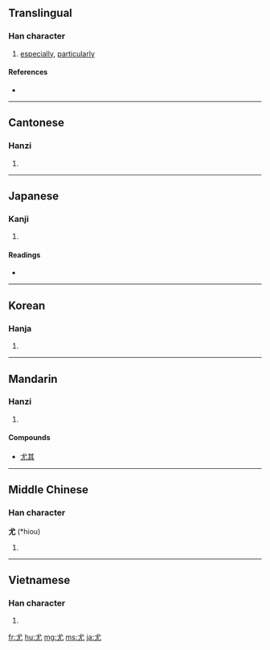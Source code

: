 {{also|尢}}
==Translingual==

===Han character===
{{Han char|rn=43|rad=尢|as=01|sn=4|four=4301<sub>0</sub>|canj=戈大山 (IKU)}}

# [[especially]], [[particularly]]

====References====
* {{Han ref|kx=0298.030|dkj=07543|dj=0593.050|hdz=10551.140|uh=5C24|ud=23588|bh=A4D7|bd=42199}}

----

==Cantonese==

===Hanzi===
{{yue-hanzi|jyut=|y=yau4}}

# {{defn|Cantonese|sort=尢01}}

----

==Japanese==

===Kanji===
{{ja-kanji|grade=|rs=尢01}}

# {{defn|Japanese}}

====Readings====
* {{ja-readings|on=[[ゆう]] (yū)|kun=[[とがめる]] (togameru), [[とが]] (toga), [[もっとも]] (mottomo)}}

----

==Korean==

===Hanja===
{{ko-hanja|hangeul=우|rv=u|mr=u}}

# {{defn|Korean|sort=尢01}}

----

==Mandarin==

===Hanzi===
{{cmn-hanzi|pin=[[yóu]] ([[you2]])|wg=yu<sup>2</sup>}}

# {{defn|Mandarin|sort=尢01}}

====Compounds====
{{top2}}
* [[尤其]]
{{bottom}}

----

==Middle Chinese==

===Han character===
'''尤''' (*hiou)<!--asterisk indicates that this is a reconstructed pronunciation-->

# {{defn|Middle Chinese|sort=尢01}}

----

==Vietnamese==

===Han character===
{{vi-hantu|[[vưu]]|rs=尢01}}

# {{defn|Vietnamese|sort=尢01}}

[[fr:尤]]
[[hu:尤]]
[[mg:尤]]
[[ms:尤]]
[[ja:尤]]
